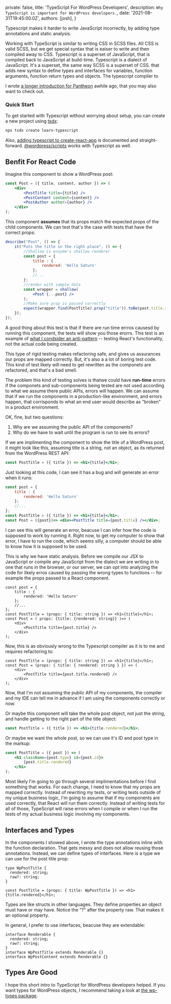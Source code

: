 
  private: false,
  title: 'TypeScript For WordPress Developers',
  description: `Why TypeScript is important for WordPress developers.`,
  date: '2021-08-31T19:45:00.0Z',
  authors: [josh],
}


Typescript makes it harder to write JavaScript incorrectly, by adding type annotations and static analysis.

Working with TypeScript is similar to writing CSS in SCSS files. All CSS is valid SCSS, but we get special syntax that is eaiser to write and then compiled away to CSS. Typescript is a superset of JavaScript, that is compiled back to JavaScript at build-time.
Typescript is a dialect of JavaScript. It's a superset, the same way SCSS is a superset of CSS.
that adds new syntax to define types and interfaces for variables, function arguments, function return types and objects. The typescript compiler to

I wrote [a longer introduction for Pantheon](https://pantheon.io/blog/typescript-wordpress-basicsj) awhile ago, that you may also want to check out.
### Quick Start

To get started with Typescript without worrying about setup, you can create a new project using [tsdx](https://github.com/jaredpalmer/tsdx):

```bash
npx tsdx create learn-typescript
```

Also, [adding typescript to create-react-app](https://create-react-app.dev/docs/adding-typescript/) is documented and straight-forward. [@wordpress/scripts](https://www.npmjs.com/package/@wordpress/scripts) works with Typescript as well.


## Benfit For React Code

Imagine this component to show a WordPress post:

```jsx
const Post = ({ title, content, author }) => (
	<div>
		<PostTitle title={title} />
		<PostContent content={content} />
		<PostAuthor author={author} />
	</div>
);
```

This component **assumes** that its props match the expected props of the child components. We can test that's the case with tests that have the correct props:

```jsx
describe("Post", () => {
	it("Puts the title in the right place", () => {
        //Shallow is enzyme's shallow renderer
        const post = {
            title : {
                rendered: 'Hello Saturn'
            };
            //...
        };
        //render with sample data
		const wrapper = shallow(
			<Post {...post} />
		);
        //Make sure prop is passed correctly
		expect(wrapper.find(PostTitle).prop("title")).toBe(post.title.rendered);
	});
});
```

A good thing about this test is that if there are run time errros causesd by running this component, the tests will show you those erorrs. This test is an example of [what I condsider an anti-pattern](https://react-wordpress-testing.joshpress.net/testing-react-apps/3-unit-testing-react) -- testing React's functionality, not the actual code being created.

This type of rigid testing makes refactoring safe, and gives us assurances our props are mapped correctly. But, it's also a a lot of boring test code. This kind of test likely will need to get rewritten as the componets are refactored, and that's a bad smell.

The problem this kind of testing solves is thatwe could have **run-time** errors if the componets and sub-components being tested are not used according to what we assume there public APIs, errors will happen. We can assume that if we run the components in a production-like environment, and errors happen, that corrisponds to what an end user would describe as "broken" in a product environment.

OK, fine, but two questions:

1. Why are we assuming the public API of the components?
2. Why do we have to wait until the program is run to see its errors?

If we are implimenting the component to show the title of a WordPress post, it might look like this, assuming title is a string, not an object, as its returned from the WordPress REST API:

```jsx
const PostTitle = ({ title }) => <h1>{title}</h1>;
```

Just looking at this code, I can see it has a bug and will generate an error when it runs:

```jsx
const post = {
    title : {
        rendered: 'Hello Saturn'
    };
    //...
};
const PostTitle = ({ title }) => <h1>{title}</h1>;
const Post = ({post})=> <div><PostTitle title={post.title} /></div>;
```

I can see this will generate an error, beacuse I can infer how the code is supposed to work by running it. Right now, to get my computer to show that error, I have to run the code, which seems silly, a computer should be able to know how it is supposed to be used.

This is why we have static analysis. Before we compile our JSX to JavaScript or compile any JavaScript from the dialect we are writing in to one that runs in the browser, or our server, we can opt into analyzing the code for likely erros caused by passing the wrong types to functions -- for example the props passed to a React component.

```tsx
const post = {
    title : {
        rendered: 'Hello Saturn'
    };
    //...
};
const PostTitle = (props: { title: string }) => <h1>{title}</h1>;
const Post = ( props: {title: {rendered: string}} )=> (
    <div>
        <PostTitle title={post.title} />
    </div>
);
```

Now, this is as obviously wrong to the Typescript compiler as it is to me and requires refactoring to:

```tsx
const PostTitle = (props: { title: string }) => <h1>{title}</h1>;
const Post = (props: { title: { rendered: string } }) => (
	<div>
		<PostTitle title={post.title.rendered} />
	</div>
);
```

Now, that I'm not assuming the public API of my components, the compiler and my IDE can tell me in advance if I am using the components correctly or now.

Or maybe this component will take the whole post object, not just the string, and handle getting to the right part of the title object:

```jsx
const PostTitle = ({ title }) => <h1>{title.rendered}</h1>;
```

Or maybe we want the whole post, so we can use it's ID and post type in the markup:

```jsx
const PostTitle = ({ post }) => (
	<h1 className={post.type} id={post.id}>
		{post.title.rendered}
	</h1>
);
```

Most likely I'm going to go through several implimentations before I find something that works. For each change, I need to know that my props are mapped correctly. Instead of rewriting my tests, or writing tests outside of my unique business logic, I'm going to assume that if my components are used correctly, that React will run them correctly. Instead of writing tests for all of those, TypeScript will raise errors when I compile or when I run the tests of my actual business logic involving my components.


## Interfaces and Types

In the components I showed above, I wrote the type annotations inline with the function declaration. That gets messy and does not allow reusing those annotations. Instead, we can define types of interfaces. Here is a type we can use for the post title prop:

```tsx
type WpPostTitle {
  rendered: string;
  raw?: string;
}

const PostTitle = (props: { title: WpPostTitle }) => <h1>{title.rendered}</h1>;

```

Types are like structs in other languages. They define properties an object must have or may have. Notice the "?" after the property raw. That makes it an optional property.


In general, I prefer to use interfaces, beacuse they are extendable:

```tsx
interface Renderable {
  rendered: string;
  raw?: string;
}
interface WpPostTitle extends Renderable {}
interface WpPostContent extends Renderable {}
```

## Types Are Good

I hope this short intro to TypeScript for WordPress developers helped. If you want types for WordPress objects, I recommend taking a look at [the wp-types package](https://github.com/johnbillion/wp-json-schemas/tree/trunk/packages/wp-types).

